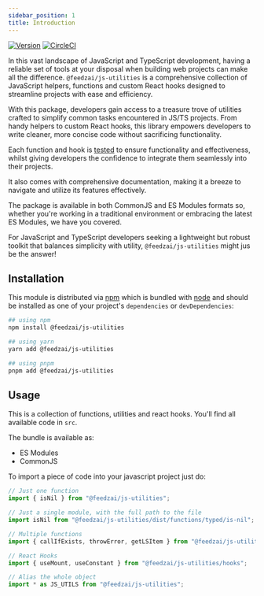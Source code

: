 ```yaml
---
sidebar_position: 1
title: Introduction
---
```


[![Version](https://img.shields.io/npm/v/@feedzai/js-utilities.svg)](https://www.npmjs.com/package/@feedzai/js-utilities)
[![CircleCI](https://github.com/feedzai/js-utilities/actions/workflows/main.yml/badge.svg?branch=main)](https://github.com/feedzai/js-utilities/actions/workflows/main.yml)

In this vast landscape of JavaScript and TypeScript development, having a reliable set of tools at your disposal when building web projects can make all the difference. `@feedzai/js-utilities` is a comprehensive collection of JavaScript helpers, functions and custom React hooks designed to streamline projects with ease and efficiency.

With this package, developers gain access to a treasure trove of utilities crafted to simplify common tasks encountered in JS/TS projects. From handy helpers to custom React hooks, this library empowers developers to write cleaner, more concise code without sacrificing functionality.

Each function and hook is [tested](https://github.com/feedzai/js-utilities/tree/main/cypress/test) to ensure functionality and effectiveness, whilst giving developers the confidence to integrate them seamlessly into their projects.

It also comes with comprehensive documentation, making it a breeze to navigate and utilize its features effectively.

The package is available in both CommonJS and ES Modules formats so, whether you're working in a traditional environment or embracing the latest ES Modules, we have you covered.

For JavaScript and TypeScript developers seeking a lightweight but robust toolkit that balances simplicity with utility, `@feedzai/js-utilities` might jus be the answer!

## Installation

This module is distributed via [npm](https://www.npmjs.com/package/@feedzai/js-utilities) which is bundled with [node](https://nodejs.org/en) and
should be installed as one of your project's `dependencies` or `devDependencies`:

```sh
## using npm
npm install @feedzai/js-utilities

## using yarn
yarn add @feedzai/js-utilities

## using pnpm
pnpm add @feedzai/js-utilities
```

## Usage

This is a collection of functions, utilities and react hooks. You'll find all available code in `src`.

The bundle is available as:

- ES Modules
- CommonJS

To import a piece of code into your javascript project just do:

```js
// Just one function
import { isNil } from "@feedzai/js-utilities";

// Just a single module, with the full path to the file
import isNil from "@feedzai/js-utilities/dist/functions/typed/is-nil";

// Multiple functions
import { callIfExists, throwError, getLSItem } from "@feedzai/js-utilities";

// React Hooks
import { useMount, useConstant } from "@feedzai/js-utilities/hooks";

// Alias the whole object
import * as JS_UTILS from "@feedzai/js-utilities";
```
